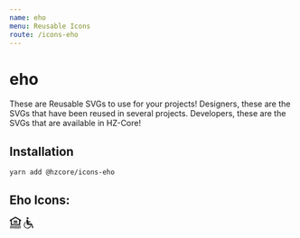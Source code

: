```yaml
---
name: eho
menu: Reusable Icons
route: /icons-eho
---
```


# eho

These are Reusable SVGs to use for your projects! 
Designers, these are the SVGs that have been reused in several projects.
Developers, these are the SVGs that are available in HZ-Core!

## Installation

```shell
yarn add @hzcore/icons-eho

```

## Eho Icons:

<Playground>  
<svg version="1.0" id="Layer_1"	xmlns="http://www.w3.org/2000/svg" xmlnsXlink="http://www.w3.org/1999/xlink" x="0px" y="0px"
	 width="43px" height="21px" viewBox="0 0 19.8 9.992" enableBackground="new 0 0 19.8 9.992" xmlSpace="preserve">
<g>
	<path fill="currentColor" d="M8.859,9.968H9.12V9.422l0.326-0.666H9.154L9.021,9.087C9.013,9.107,9.002,9.139,8.991,9.18
		C8.979,9.139,8.967,9.107,8.959,9.087L8.825,8.756H8.534l0.325,0.666V9.968z M8.134,9.968h0.259V9.002h0.231V8.756H7.9v0.246h0.233
		L8.134,9.968L8.134,9.968z M7.592,9.968h0.262V8.756H7.592V9.968z M6.519,9.968h0.256V9.381c0-0.079-0.009-0.154-0.027-0.224
		C6.779,9.243,6.81,9.307,6.834,9.35l0.352,0.618H7.44V8.756H7.186v0.562c0,0.084,0.008,0.166,0.024,0.252
		C7.185,9.5,7.153,9.432,7.119,9.367L6.787,8.756H6.519V9.968z M5.795,8.756h-0.26v0.777c0,0.285,0.155,0.458,0.419,0.458
		c0.264,0,0.419-0.173,0.419-0.458V8.756H6.115v0.671c0,0.2-0.042,0.296-0.161,0.296c-0.117,0-0.159-0.096-0.159-0.296V8.756z
		 M5.002,9.968h0.259V9.002h0.232V8.756H4.769v0.246h0.233V9.968z M4.002,8.756H4.38c0.238,0,0.376,0.159,0.376,0.389
		c0,0.188-0.088,0.312-0.229,0.326l0.271,0.497H4.485L4.261,9.452v0.516H4.002V8.756z M4.261,8.992v0.335h0.077
		c0.1,0,0.155-0.062,0.155-0.17c0-0.112-0.054-0.165-0.162-0.165H4.261z M3.749,8.911C3.849,9.027,3.9,9.184,3.9,9.361
		c0,0.18-0.052,0.334-0.151,0.451C3.648,9.93,3.517,9.991,3.362,9.991c-0.151,0-0.284-0.062-0.385-0.179
		c-0.1-0.117-0.151-0.271-0.151-0.451c0-0.178,0.052-0.334,0.15-0.45C3.078,8.793,3.21,8.732,3.362,8.732
		C3.518,8.732,3.647,8.793,3.749,8.911 M3.638,9.361c0-0.213-0.114-0.358-0.275-0.358c-0.159,0-0.275,0.146-0.275,0.358
		c0,0.212,0.117,0.359,0.275,0.359C3.523,9.721,3.638,9.574,3.638,9.361 M2.076,8.756h0.359c0.218,0,0.356,0.159,0.356,0.404
		c0,0.267-0.126,0.413-0.368,0.413H2.335v0.395H2.076V8.756z M2.374,9.327c0.101,0,0.155-0.062,0.155-0.17
		c0-0.112-0.052-0.165-0.16-0.165H2.335v0.335H2.374z M1.276,8.756h0.36c0.218,0,0.355,0.159,0.355,0.404
		c0,0.267-0.125,0.413-0.368,0.413H1.536v0.395h-0.26V8.756z M1.575,9.327c0.101,0,0.155-0.062,0.155-0.17
		c0-0.112-0.053-0.165-0.162-0.165H1.536v0.335H1.575z M1.022,8.911c0.101,0.116,0.153,0.272,0.153,0.45
		c0,0.18-0.053,0.334-0.153,0.451C0.924,9.93,0.791,9.991,0.638,9.991c-0.153,0-0.286-0.062-0.386-0.179S0.1,9.541,0.1,9.361
		c0-0.178,0.053-0.334,0.151-0.45c0.101-0.118,0.232-0.179,0.387-0.179C0.793,8.732,0.922,8.793,1.022,8.911 M0.913,9.361
		c0-0.213-0.115-0.358-0.275-0.358c-0.161,0-0.277,0.146-0.277,0.358c0,0.212,0.118,0.359,0.277,0.359
		C0.798,9.721,0.913,9.574,0.913,9.361 M8.961,7.889L9.114,7.73C9.027,7.616,8.917,7.559,8.782,7.559
		c-0.124,0-0.23,0.049-0.311,0.145c-0.08,0.094-0.123,0.219-0.123,0.361c0,0.146,0.043,0.271,0.123,0.362
		C8.551,8.52,8.658,8.57,8.782,8.57c0.162,0,0.283-0.078,0.375-0.245c0.029-0.054,0.057-0.156,0.057-0.267
		c0-0.019-0.002-0.037-0.003-0.06H8.782v0.187h0.214C8.96,8.293,8.882,8.354,8.782,8.354c-0.13,0-0.223-0.117-0.223-0.289
		c0-0.17,0.093-0.287,0.223-0.287C8.856,7.777,8.92,7.814,8.961,7.889 M7.526,8.552h0.206V8.08c0-0.062-0.007-0.123-0.022-0.18
		C7.736,7.969,7.761,8.02,7.781,8.055l0.281,0.497h0.205V7.578H8.062v0.453c0,0.066,0.007,0.132,0.021,0.201
		C8.062,8.176,8.037,8.121,8.009,8.068l-0.266-0.49H7.526V8.552z M7.195,8.552h0.211V7.578H7.195V8.552z M6.715,8.27H6.522
		C6.527,8.456,6.635,8.572,6.81,8.572c0.189,0,0.307-0.127,0.307-0.313c0-0.073-0.02-0.132-0.056-0.179
		C7.01,8.016,6.948,7.994,6.881,7.964C6.777,7.918,6.72,7.904,6.72,7.836c0-0.055,0.036-0.092,0.095-0.092
		c0.06,0,0.096,0.042,0.097,0.115H7.1C7.098,7.665,6.996,7.559,6.811,7.559c-0.171,0-0.28,0.125-0.28,0.297
		c0,0.09,0.03,0.166,0.086,0.215c0.057,0.051,0.114,0.068,0.169,0.093C6.871,8.199,6.92,8.227,6.92,8.284
		c0,0.054-0.037,0.089-0.102,0.089C6.756,8.373,6.717,8.334,6.715,8.27 M5.979,7.578H5.77v0.625c0,0.229,0.126,0.367,0.337,0.367
		c0.213,0,0.337-0.139,0.337-0.367V7.578H6.235v0.539c0,0.16-0.032,0.238-0.129,0.238c-0.094,0-0.128-0.078-0.128-0.238L5.979,7.578
		L5.979,7.578z M5.571,7.703c0.08,0.093,0.123,0.218,0.123,0.361c0,0.145-0.043,0.269-0.123,0.361
		C5.492,8.521,5.385,8.57,5.261,8.57c-0.122,0-0.229-0.049-0.309-0.145C4.872,8.333,4.83,8.209,4.83,8.064s0.042-0.27,0.122-0.361
		c0.081-0.096,0.187-0.145,0.31-0.145C5.387,7.559,5.491,7.607,5.571,7.703 M5.482,8.064c0-0.17-0.092-0.287-0.221-0.287
		c-0.128,0-0.222,0.117-0.222,0.287c0,0.172,0.095,0.289,0.222,0.289C5.391,8.354,5.482,8.236,5.482,8.064 M4.068,8.552h0.208V8.157
		h0.265v0.395h0.208V7.578H4.541v0.381H4.276V7.578H4.068V8.552z M3.331,8.552h0.417V8.354H3.539V7.578H3.331V8.552z M2.76,7.578
		h0.257l0.284,0.974h-0.22L3.047,8.41H2.729L2.694,8.552H2.477L2.76,7.578z M3,8.227L2.888,7.775L2.776,8.227H3z M1.984,7.578H1.775
		v0.625c0,0.229,0.125,0.367,0.337,0.367c0.213,0,0.337-0.139,0.337-0.367V7.578H2.241v0.539c0,0.16-0.033,0.238-0.129,0.238
		c-0.095,0-0.128-0.078-0.128-0.238V7.578z M1.268,8.57c-0.123,0-0.23-0.049-0.31-0.144c-0.08-0.094-0.122-0.218-0.122-0.362
		s0.042-0.27,0.122-0.362c0.079-0.093,0.186-0.144,0.31-0.144c0.123,0,0.229,0.049,0.31,0.144C1.658,7.796,1.7,7.921,1.7,8.064
		c0,0.121-0.029,0.224-0.088,0.312l0.066,0.077l-0.12,0.154L1.476,8.514C1.411,8.553,1.344,8.57,1.268,8.57 M1.294,8.307l0.12-0.152
		L1.462,8.21C1.48,8.163,1.489,8.115,1.489,8.064c0-0.17-0.094-0.287-0.223-0.287s-0.22,0.117-0.22,0.287
		c0,0.172,0.092,0.289,0.227,0.289c0.02,0,0.036-0.004,0.053-0.012L1.294,8.307z M0.298,8.552h0.464V8.354H0.506V8.154h0.256V7.966
		H0.506V7.768h0.256V7.578H0.298V8.552z M3.144,4.162h3.144V3.284H3.144V4.162z M3.144,5.465h3.144V4.587H3.144V5.465z M4.701,1.076
		L1.699,2.832v3.454H7.73V2.832L4.701,1.076z M8.693,3.766v3.425H0.765V3.766H0V2.747L4.673,0l4.729,2.69v1.076H8.693z"/>
	<path fill="currentColor"  d="M14.938,0.532c0.466,0,0.834,0.37,0.834,0.834c0,0.465-0.368,0.834-0.834,0.834
		c-0.464,0-0.834-0.369-0.834-0.834C14.104,0.902,14.475,0.532,14.938,0.532 M14.07,5.012c-0.216-1.358-0.238-1.537-0.238-1.692
		c0-0.5,0.369-0.834,0.787-0.834c0.701,0,0.797,0.596,0.881,1.227l0.035,0.262h1.905c0,0.739-0.417,0.811-1.048,0.811
		c-0.273,0-0.514-0.012-0.738-0.036l0.154,1.001h2.646l1.272,3.442C19.775,9.336,19.8,9.456,19.8,9.516
		c0,0.106-0.059,0.154-0.299,0.154c-0.451,0-0.57-0.167-0.69-0.477l-0.869-2.346h-3.587L14.07,5.012z M17.751,7.348
		c-0.168,1.488-1.441,2.646-2.979,2.646c-1.655,0-3.003-1.347-3.003-3.003c0-1.18,0.691-2.203,1.691-2.692l0.084,0.631
		c-0.703,0.417-1.18,1.178-1.18,2.061c0,1.335,1.07,2.406,2.405,2.406c1.203,0,2.204-0.894,2.383-2.049H17.751z"/>
</g>
</svg>
</Playground>